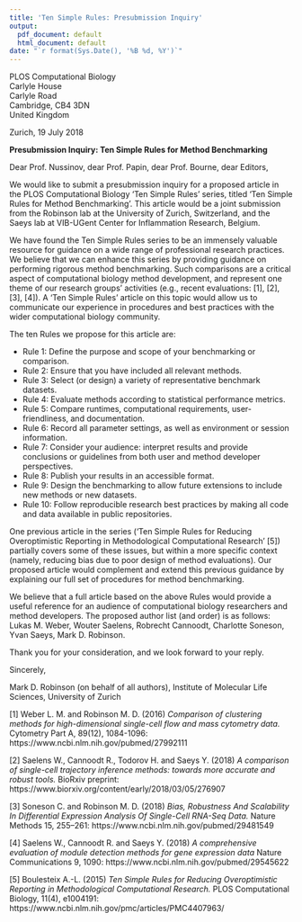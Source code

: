 ```yaml
---
title: 'Ten Simple Rules: Presubmission Inquiry'
output:
  pdf_document: default
  html_document: default
date: "`r format(Sys.Date(), '%B %d, %Y')`"
---
```



PLOS Computational Biology\
Carlyle House\
Carlyle Road\
Cambridge, CB4 3DN\
United Kingdom



Zurich, 19 July 2018

**Presubmission Inquiry: Ten Simple Rules for Method Benchmarking**


Dear Prof. Nussinov, dear Prof. Papin, dear Prof. Bourne, dear Editors,

We would like to submit a presubmission inquiry for a proposed article in the PLOS Computational Biology 'Ten Simple Rules' series, titled 'Ten Simple Rules for Method Benchmarking'.  This article would be a joint submission from the Robinson lab at the University of Zurich, Switzerland, and the Saeys lab at VIB-UGent Center for Inflammation Research, Belgium.

We have found the Ten Simple Rules series to be an immensely valuable resource for guidance on a wide range of professional research practices. We believe that we can enhance this series by providing guidance on performing rigorous method benchmarking.  Such comparisons are a critical aspect of computational biology method development, and represent one theme of our research groups' activities (e.g., recent evaluations: [1], [2], [3], [4]). A 'Ten Simple Rules' article on this topic would allow us to communicate our experience in procedures and best practices with the wider computational biology community.

The ten Rules we propose for this article are:

- Rule 1: Define the purpose and scope of your benchmarking or comparison.
- Rule 2: Ensure that you have included all relevant methods.
- Rule 3: Select (or design) a variety of representative benchmark datasets.
- Rule 4: Evaluate methods according to statistical performance metrics.
- Rule 5: Compare runtimes, computational requirements, user-friendliness, and documentation.
- Rule 6: Record all parameter settings, as well as environment or session information.
- Rule 7: Consider your audience: interpret results and provide conclusions or guidelines from both user and method developer perspectives.
- Rule 8: Publish your results in an accessible format.
- Rule 9: Design the benchmarking to allow future extensions to include new methods or new datasets.
- Rule 10: Follow reproducible research best practices by making all code and data available in public repositories.

One previous article in the series ('Ten Simple Rules for Reducing Overoptimistic Reporting in Methodological Computational Research' [5]) partially covers some of these issues, but within a more specific context (namely, reducing bias due to poor design of method evaluations). Our proposed article would complement and extend this previous guidance by explaining our full set of procedures for method benchmarking.

We believe that a full article based on the above Rules would provide a useful reference for an audience of computational biology researchers and method developers.  The proposed author list (and order) is as follows: Lukas M. Weber, Wouter Saelens, Robrecht Cannoodt, Charlotte Soneson, Yvan Saeys, Mark D. Robinson.

Thank you for your consideration, and we look forward to your reply.

Sincerely,

Mark D. Robinson (on behalf of all authors),
Institute of Molecular Life Sciences,
University of Zurich


[1] Weber L. M. and Robinson M. D. (2016) *Comparison of clustering methods for high-dimensional single-cell flow and mass cytometry data.* Cytometry Part A, 89(12), 1084-1096: https://www.ncbi.nlm.nih.gov/pubmed/27992111

[2] Saelens W., Cannoodt R., Todorov H. and Saeys Y. (2018) *A comparison of single-cell trajectory inference methods: towards more accurate and robust tools.* BioRxiv preprint: https://www.biorxiv.org/content/early/2018/03/05/276907

[3] Soneson C. and Robinson M. D. (2018) *Bias, Robustness And Scalability In Differential Expression Analysis Of Single-Cell RNA-Seq Data.* Nature Methods 15, 255–261: https://www.ncbi.nlm.nih.gov/pubmed/29481549

[4] Saelens W., Cannoodt R. and Saeys Y. (2018) *A comprehensive evaluation of module detection methods for gene expression data* Nature Communications 9, 1090: https://www.ncbi.nlm.nih.gov/pubmed/29545622

[5] Boulesteix A.-L. (2015) *Ten Simple Rules for Reducing Overoptimistic Reporting in Methodological Computational Research.* PLOS Computational Biology, 11(4), e1004191: https://www.ncbi.nlm.nih.gov/pmc/articles/PMC4407963/
